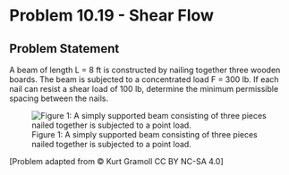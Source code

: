 # Problem 10.19 - Shear Flow {.unnumbered}

## Problem Statement

A beam of length L = 8 ft is constructed by nailing together three wooden boards. The beam is subjected to a concentrated load F = 300 lb. If each nail can resist a shear load of 100 lb, determine the minimum permissible spacing between the nails.

![Figure 1: A simply supported beam consisting of three pieces nailed together is subjected to a point load.](images/382.png){fig-alt="A beam of length 2L is subjected to a force F. The distance from A to F is length L and from F to B is length L. The beam has an I cross section of width 5 inches and height 5 inches. There are nails on the top and bottom of the I."}

\[Problem adapted from © Kurt Gramoll CC BY NC-SA 4.0\]